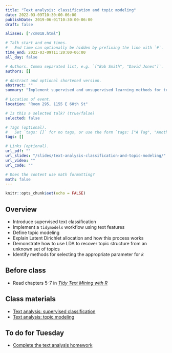 ```yaml
---
title: "Text analysis: classification and topic modeling"
date: 2022-03-09T10:30:00-06:00
publishDate: 2019-06-01T10:30:00-06:00
draft: false

aliases: ["/cm018.html"]

# Talk start and end times.
#   End time can optionally be hidden by prefixing the line with `#`.
time_end: 2022-03-09T11:20:00-06:00
all_day: false

# Authors. Comma separated list, e.g. `["Bob Smith", "David Jones"]`.
authors: []

# Abstract and optional shortened version.
abstract: ""
summary: "Implement supervised and unsupervised learning methods for text data."

# Location of event.
location: "Room 295, 1155 E 60th St"

# Is this a selected talk? (true/false)
selected: false

# Tags (optional).
#   Set `tags: []` for no tags, or use the form `tags: ["A Tag", "Another Tag"]` for one or more tags.
tags: []

# Links (optional).
url_pdf: ""
url_slides: "/slides/text-analysis-classification-and-topic-modeling/"
url_video: ""
url_code: ""

# Does the content use math formatting?
math: false
---
```


```r
knitr::opts_chunk$set(echo = FALSE)
```

## Overview

* Introduce supervised text classification
* Implement a `tidymodels` workflow using text features
* Define topic modeling
* Explain Latent Dirichlet allocation and how this process works
* Demonstrate how to use LDA to recover topic structure from an unknown set of topics
* Identify methods for selecting the appropriate parameter for $k$

## Before class

* Read chapters 5-7 in [*Tidy Text Mining with R*](http://tidytextmining.com/)

## Class materials

* [Text analysis: supervised classification](/notes/supervised-text-classification/)
* [Text analysis: topic modeling](/notes/topic-modeling/)

## To do for Tuesday

* [Complete the text analysis homework](/homework/text-analysis/)

